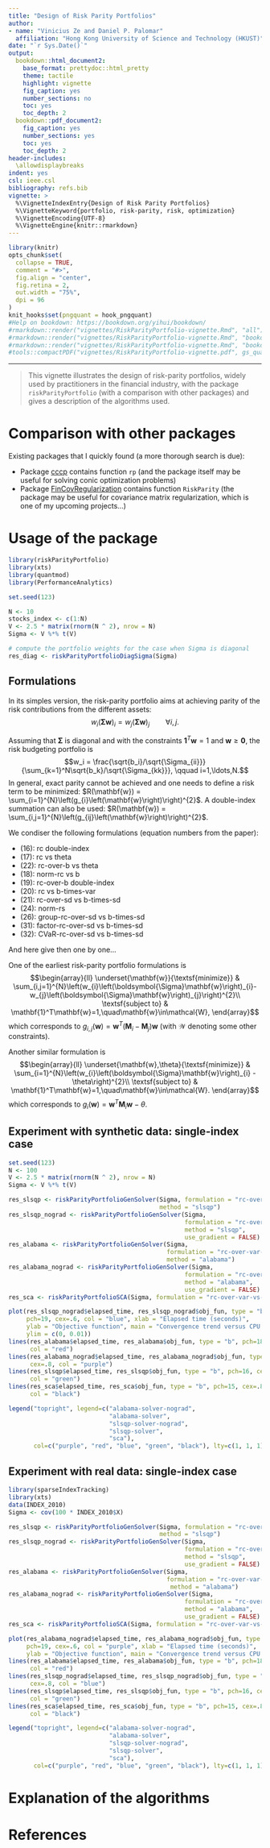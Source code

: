 ```yaml
---
title: "Design of Risk Parity Portfolios"
author: 
- name: "Vinicius Ze and Daniel P. Palomar"
  affiliation: "Hong Kong University of Science and Technology (HKUST)"
date: "`r Sys.Date()`"
output:
  bookdown::html_document2:
    base_format: prettydoc::html_pretty
    theme: tactile
    highlight: vignette
    fig_caption: yes
    number_sections: no
    toc: yes
    toc_depth: 2
  bookdown::pdf_document2:
    fig_caption: yes
    number_sections: yes
    toc: yes
    toc_depth: 2
header-includes:
  \allowdisplaybreaks
indent: yes
csl: ieee.csl
bibliography: refs.bib
vignette: >
  %\VignetteIndexEntry{Design of Risk Parity Portfolios}
  %\VignetteKeyword{portfolio, risk-parity, risk, optimization}
  %\VignetteEncoding{UTF-8}
  %\VignetteEngine{knitr::rmarkdown}
---
```


```r
library(knitr)
opts_chunk$set(
  collapse = TRUE,
  comment = "#>",
  fig.align = "center",
  fig.retina = 2,
  out.width = "75%",
  dpi = 96
)
knit_hooks$set(pngquant = hook_pngquant)
#Help on bookdown: https://bookdown.org/yihui/bookdown/
#rmarkdown::render("vignettes/RiskParityPortfolio-vignette.Rmd", "all")
#rmarkdown::render("vignettes/RiskParityPortfolio-vignette.Rmd", "bookdown::html_document2")
#rmarkdown::render("vignettes/RiskParityPortfolio-vignette.Rmd", "bookdown::pdf_document2")
#tools::compactPDF("vignettes/RiskParityPortfolio-vignette.pdf", gs_quality = "ebook")
```

-----------
> This vignette illustrates the design of risk-parity portfolios, widely
used by practitioners in the financial industry, with the package
`riskParityPortfolio` (with a comparison with other packages) and gives a
description of the algorithms used.


# Comparison with other packages
Existing packages that I quickly found (a more thorough search is due):

- Package [cccp](https://CRAN.R-project.org/package=cccp) contains function
  `rp` (and the package itself may be useful for solving conic optimization problems)
- Package [FinCovRegularization](https://CRAN.R-project.org/package=FinCovRegularization)
  contains function `RiskParity` (the package may be useful for covariance matrix
  regularization, which is one of my upcoming projects...)


# Usage of the package

```r
library(riskParityPortfolio)
library(xts)
library(quantmod)
library(PerformanceAnalytics)

set.seed(123)

N <- 10
stocks_index <- c(1:N)
V <- 2.5 * matrix(rnorm(N ^ 2), nrow = N)
Sigma <- V %*% t(V)

# compute the portfolio weights for the case when Sigma is diagonal
res_diag <- riskParityPortfolioDiagSigma(Sigma)
```

## Formulations
In its simples version, the risk-parity portfolio aims at achieving parity of the risk contributions from the different assets:
$$w_i\left(\boldsymbol{\Sigma}\mathbf{w}\right)_i = w_j\left(\boldsymbol{\Sigma}\mathbf{w}\right)_j \qquad \forall i,j.$$

Assuming that $\boldsymbol{\Sigma}$ is diagonal and with the constraints $\mathbf{1}^T\mathbf{w}=1$ and $\mathbf{w}\ge\mathbf{0}$, the risk budgeting portfolio is
$$w_i = \frac{\sqrt{b_i}/\sqrt{\Sigma_{ii}}}{\sum_{k=1}^N\sqrt{b_k}/\sqrt{\Sigma_{kk}}}, \qquad i=1,\ldots,N.$$
In general, exact parity cannot be achieved and one needs to define a risk term to be minimized: $R(\mathbf{w}) = \sum_{i=1}^{N}\left(g_{i}\left(\mathbf{w}\right)\right)^{2}$. A double-index summation can also be used:
$R(\mathbf{w}) = \sum_{i,j=1}^{N}\left(g_{ij}\left(\mathbf{w}\right)\right)^{2}$.

We condiser the following formulations (equation numbers from the paper):

- (16): rc double-index
- (17): rc vs theta
- (22): rc-over-b vs theta
- (18): norm-rc vs b
- (19): rc-over-b double-index
- (20): rc vs b-times-var
- (21): rc-over-sd vs b-times-sd
- (24): norm-rs
- (26): group-rc-over-sd vs b-times-sd
- (31): factor-rc-over-sd vs b-times-sd
- (32): CVaR-rc-over-sd vs b-times-sd

And here give then one by one...

One of the earliest risk-parity portfolio formulations is
$$\begin{array}{ll}
\underset{\mathbf{w}}{\textsf{minimize}} & \sum_{i,j=1}^{N}\left(w_{i}\left(\boldsymbol{\Sigma}\mathbf{w}\right)_{i}-w_{j}\left(\boldsymbol{\Sigma}\mathbf{w}\right)_{j}\right)^{2}\\
\textsf{subject to} & \mathbf{1}^T\mathbf{w}=1,\quad\mathbf{w}\in\mathcal{W},
\end{array}$$
which corresponds to $g_{i,j}(\mathbf{w})=\mathbf{w}^T(\mathbf{M}_i-\mathbf{M}_j)\mathbf{w}$ (with $\mathcal{W}$ denoting some other constraints).

Another similar formulation is
$$\begin{array}{ll}
\underset{\mathbf{w},\theta}{\textsf{minimize}} & \sum_{i=1}^{N}\left(w_{i}\left(\boldsymbol{\Sigma}\mathbf{w}\right)_{i} - \theta\right)^{2}\\
\textsf{subject to} & \mathbf{1}^T\mathbf{w}=1,\quad\mathbf{w}\in\mathcal{W}.
\end{array}$$
which corresponds to $g_i(\mathbf{w})=\mathbf{w}^T\mathbf{M}_i\mathbf{w}-\theta$.

## Experiment with synthetic data: single-index case
```r
set.seed(123)
N <- 100
V <- 2.5 * matrix(rnorm(N ^ 2), nrow = N)
Sigma <- V %*% t(V)

res_slsqp <- riskParityPortfolioGenSolver(Sigma, formulation = "rc-over-var-vs-b",
                                          method = "slsqp")
res_slsqp_nograd <- riskParityPortfolioGenSolver(Sigma,
                                                 formulation = "rc-over-var-vs-b",
                                                 method = "slsqp",
                                                 use_gradient = FALSE)
res_alabama <- riskParityPortfolioGenSolver(Sigma,
                                            formulation = "rc-over-var-vs-b",
                                            method = "alabama")
res_alabama_nograd <- riskParityPortfolioGenSolver(Sigma,
                                                 formulation = "rc-over-var-vs-b",
                                                 method = "alabama",
                                                 use_gradient = FALSE)
res_sca <- riskParityPortfolioSCA(Sigma, formulation = "rc-over-var-vs-b")

plot(res_slsqp_nograd$elapsed_time, res_slsqp_nograd$obj_fun, type = "b",
     pch=19, cex=.6, col = "blue", xlab = "Elapsed time (seconds)",
     ylab = "Objective function", main = "Convergence trend versus CPU time",
     ylim = c(0, 0.01))
lines(res_alabama$elapsed_time, res_alabama$obj_fun, type = "b", pch=18, cex=.8,
      col = "red")
lines(res_alabama_nograd$elapsed_time, res_alabama_nograd$obj_fun, type = "b", pch=17,
      cex=.8, col = "purple")
lines(res_slsqp$elapsed_time, res_slsqp$obj_fun, type = "b", pch=16, cex=.8,
      col = "green")
lines(res_sca$elapsed_time, res_sca$obj_fun, type = "b", pch=15, cex=.8,
      col = "black")

legend("topright", legend=c("alabama-solver-nograd",
                            "alabama-solver",
                            "slsqp-solver-nograd",
                            "slsqp-solver",
                            "sca"),
       col=c("purple", "red", "blue", "green", "black"), lty=c(1, 1, 1), cex=0.8)
```

## Experiment with real data: single-index case
```r
library(sparseIndexTracking)
library(xts)
data(INDEX_2010)
Sigma <- cov(100 * INDEX_2010$X)

res_slsqp <- riskParityPortfolioGenSolver(Sigma, formulation = "rc-over-var-vs-b",
                                          method = "slsqp")
res_slsqp_nograd <- riskParityPortfolioGenSolver(Sigma,
                                                 formulation = "rc-over-var-vs-b",
                                                 method = "slsqp",
                                                 use_gradient = FALSE)
res_alabama <- riskParityPortfolioGenSolver(Sigma,
                                            formulation = "rc-over-var-vs-b",
                                             method = "alabama")
res_alabama_nograd <- riskParityPortfolioGenSolver(Sigma,
                                                 formulation = "rc-over-var-vs-b",
                                                 method = "alabama",
                                                 use_gradient = FALSE)
res_sca <- riskParityPortfolioSCA(Sigma, formulation = "rc-over-var-vs-b")

plot(res_alabama_nograd$elapsed_time, res_alabama_nograd$obj_fun, type = "b",
     pch=19, cex=.6, col = "purple", xlab = "Elapsed time (seconds)",
     ylab = "Objective function", main = "Convergence trend versus CPU time")
lines(res_alabama$elapsed_time, res_alabama$obj_fun, type = "b", pch=18, cex=.8,
      col = "red")
lines(res_slsqp_nograd$elapsed_time, res_slsqp_nograd$obj_fun, type = "b", pch=17,
      cex=.8, col = "blue")
lines(res_slsqp$elapsed_time, res_slsqp$obj_fun, type = "b", pch=16, cex=.8,
      col = "green")
lines(res_sca$elapsed_time, res_sca$obj_fun, type = "b", pch=15, cex=.8,
      col = "black")

legend("topright", legend=c("alabama-solver-nograd",
                            "alabama-solver",
                            "slsqp-solver-nograd",
                            "slsqp-solver",
                            "sca"),
       col=c("purple", "red", "blue", "green", "black"), lty=c(1, 1, 1), cex=0.8)
```

# Explanation of the algorithms

# References {-}
\setlength{\parindent}{-0.2in}
\setlength{\leftskip}{0.2in}
\setlength{\parskip}{8pt}
\noindent
